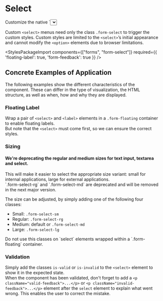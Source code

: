 
<Meta of={SelectStories} />

# Select

<div className="lead">
  Customize the native `<select>` with CSS that changes the element’s initial appearance.
</div>

Custom `<select>` menus need only the class `.form-select` to trigger the custom styles. Custom styles are limited to the `<select>`’s initial appearance and cannot modify the `<option>` elements due to browser limitations.

<Canvas sourceState="shown" of={SelectStories.Default} />
<div className="hide-col-default">
  <Controls of={SelectStories.Default} />
</div>

<StylesPackageImport components={["forms", "form-select"]}
                     required={{ 'floating-label': true, 'form-feedback': true }} />

## Concrete Examples of Application

The following examples show the different characteristics of the component. These can differ in the type of visualization, the HTML structure, as well as when, how and why they are displayed.

### Floating Label

Wrap a pair of `<select>` and `<label>` elements in a `.form-floating` container to enable floating labels.<br/>
But note that the `<select>` must come first, so we can ensure the correct styles.

<Canvas of={SelectStories.FloatingLabel} />

### Sizing

<div className="alert alert-warning">
  <h4 className="alert-heading">We're deprecating the regular and medium sizes for text input, textarea and select.</h4>
  <p className="mt-0">This will make it easier to select the appropriate size variant: small for internal applications, large for external applications.<br />`.form-select-rg` and `.form-select-md` are deprecated and will be removed in the next major version.</p>
</div>

The size can be adjusted, by simply adding one of the following four classes:

- Small: `.form-select-sm`
- Regular: `.form-select-rg`
- Medium: default or `.form-select-md`
- Large: `.form-select-lg`

<div className="alert alert-info alert-md">
  Do not use this classes on `select` elements wrapped within a `.form-floating` container.
</div>

<Canvas of={SelectStories.Size} />

### Validation

Simply add the classes `is-valid` or `is-invalid` to the `<select>` element to show it in the expected state.<br/>
When the component has been validated, don't forget to add a `<p className="valid-feedback">...</p>` or `<p className="invalid-feedback">...</p>` element after the `select` element to explain what went wrong. This enables the user to correct the mistake.

<Canvas of={SelectStories.Validation} />
